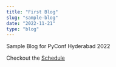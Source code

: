 ```yaml
---
title: "First Blog"
slug: "sample-blog"
date: "2022-11-21"
type: "blog"
---
```


Sample Blog for PyConf Hyderabad 2022

Checkout the [Schedule](https://pyconf.hydpy.org/2022/#timetable)